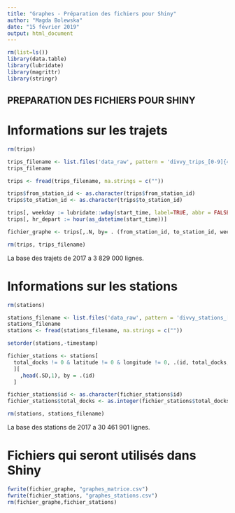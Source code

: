 ---
title: "Graphes - Préparation des fichiers pour Shiny"
author: "Magda Bolewska"
date: "15 février 2019"
output: html_document
---


```{r}
rm(list=ls())
library(data.table)
library(lubridate)
library(magrittr)
library(stringr)
```


## PREPARATION DES FICHIERS POUR SHINY

# Informations sur les trajets
```{r}

rm(trips)

trips_filename <- list.files('data_raw', pattern = 'divvy_trips_[0-9]{4}(_[0-9]{2}){2}_.*\\.csv$', full.names = TRUE) %>% max()
trips_filename

trips <- fread(trips_filename, na.strings = c(""))

trips$from_station_id <- as.character(trips$from_station_id)
trips$to_station_id <- as.character(trips$to_station_id)

trips[, weekday := lubridate::wday(start_time, label=TRUE, abbr = FALSE, locale = 'French')]
trips[, hr_depart := hour(as_datetime(start_time))]

fichier_graphe <- trips[,.N, by= . (from_station_id, to_station_id, weekday, hr_depart )]

rm(trips, trips_filename)
```
La base des trajets de 2017 a 3 829 000 lignes.



# Informations sur les stations
```{r}
rm(stations)

stations_filename <- list.files('data_raw', pattern = 'divvy_stations_[0-9]{4}(_[0-9]{2}){2}_.*\\.csv$', full.names = TRUE) %>% max()
stations_filename
stations <- fread(stations_filename, na.strings = c("")) 

setorder(stations,-timestamp)

fichier_stations <- stations[
  total_docks != 0 & latitude != 0 & longitude != 0, .(id, total_docks, station_name, longitude, latitude)
  ][
    ,head(.SD,1), by = .(id)
  ]

fichier_stations$id <- as.character(fichier_stations$id)
fichier_stations$total_docks <- as.integer(fichier_stations$total_docks)

rm(stations, stations_filename)

```
La base des stations de 2017 a 30 461 901 lignes.

# Fichiers qui seront utilisés dans Shiny
```{r}
fwrite(fichier_graphe, "graphes_matrice.csv")
fwrite(fichier_stations, "graphes_stations.csv")
rm(fichier_graphe,fichier_stations)
```

